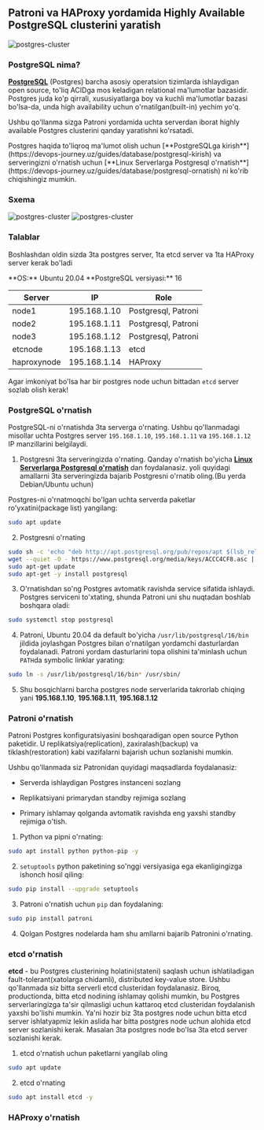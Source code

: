 
## Patroni va HAProxy yordamida Highly Available PostgreSQL clusterini yaratish

![postgres-cluster](/images/tutorials/database/pg-cluster.png)

### PostgreSQL nima?

[**PostgreSQL**](https://www.postgresql.org/) (Postgres) barcha asosiy operatsion tizimlarda ishlaydigan open source, to'liq ACIDga mos keladigan relational ma'lumotlar bazasidir. Postgres juda ko'p qirrali, xususiyatlarga boy va kuchli ma'lumotlar bazasi bo'lsa-da, unda high availability uchun o'rnatilgan(built-in) yechim yo'q.

Ushbu qo'llanma sizga Patroni yordamida uchta serverdan iborat highly available Postgres clusterini qanday yaratishni ko'rsatadi.

<Callout type="info" emoji="">
Postgres haqida to'liqroq ma'lumot olish uchun [**PostgreSQLga kirish**](https://devops-journey.uz/guides/database/postgresql-kirish) va serveringizni o'rnatish uchun [**Linux Serverlarga Postgresql o'rnatish**](https://devops-journey.uz/guides/database/postgresql-ornatish) ni ko'rib chiqishingiz mumkin.
</Callout>

### Sxema

![postgres-cluster](/images/tutorials/database/s-design.png)
![postgres-cluster](/images/tutorials/database/pg-cluster1.png)

### Talablar
Boshlashdan oldin sizda 3ta postgres server, 1ta etcd server va 1ta HAProxy server kerak bo'ladi

<Callout type="info" emoji="">
**OS:** Ubuntu 20.04
**PostgreSQL versiyasi:** 16

| Server      | IP            | Role                  |
| ----------- | ------------- | --------------------- |
| node1	      | 195.168.1.10  |  Postgresql, Patroni  |
| node2	      | 195.168.1.11  |  Postgresql, Patroni  |
| node3	      | 195.168.1.12  |  Postgresql, Patroni  |
| etcnode	  | 195.168.1.13  |  etcd                 |
| haproxynode | 195.168.1.14  |  HAProxy              |

Agar imkoniyat bo'lsa har bir postgres node uchun bittadan `etcd` server sozlab olish kerak!

</Callout>

### PostgreSQL o'rnatish

PostgreSQL-ni o'rnatishda 3ta serverga o'rnating. Ushbu qo'llanmadagi misollar uchta Postgres server `195.168.1.10`, `195.168.1.11` va `195.168.1.12` IP manzillarini belgilaydi.

1. Postgresni 3ta serveringizda o'rnating. Qanday o'rnatish bo'yicha [**Linux Serverlarga Postgresql o'rnatish**](https://devops-journey.uz/guides/database/postgresql-ornatish) dan foydalanasiz. yoli quyidagi amallarni 3ta serveringizda bajarib Postgresni o'rnatib oling.(Bu yerda Debian/Ubuntu uchun)

Postgres-ni o'rnatmoqchi bo'lgan uchta serverda paketlar ro'yxatini(package list) yangilang:

```bash
sudo apt update
```

2. Postgresni o'rnating

```bash /postgresql/
sudo sh -c 'echo "deb http://apt.postgresql.org/pub/repos/apt $(lsb_release -cs)-pgdg main" > /etc/apt/sources.list.d/pgdg.list'
wget --quiet -O - https://www.postgresql.org/media/keys/ACCC4CF8.asc | sudo apt-key add -
sudo apt-get update
sudo apt-get -y install postgresql
```

3. O'rnatishdan so'ng Postgres avtomatik ravishda service sifatida ishlaydi. Postgres serviceni to'xtating, shunda Patroni uni shu nuqtadan boshlab boshqara oladi:

```bash
sudo systemctl stop postgresql
```

4. Patroni, Ubuntu 20.04 da default bo'yicha `/usr/lib/postgresql/16/bin` jildida joylashgan Postgres bilan o'rnatilgan yordamchi dasturlardan foydalanadi. Patroni yordam dasturlarini topa olishini ta'minlash uchun `PATH`da symbolic linklar yarating:

```bash
sudo ln -s /usr/lib/postgresql/16/bin* /usr/sbin/
```

5. Shu bosqichlarni barcha postgres node serverlarida takrorlab chiqing yani **195.168.1.10**, **195.168.1.11**, **195.168.1.12**

### Patroni o'rnatish

Patroni Postgres konfiguratsiyasini boshqaradigan open source Python paketidir. U replikatsiya(replication), zaxiralash(backup) va tiklash(restoration) kabi vazifalarni bajarish uchun sozlanishi mumkin.

Ushbu qo'llanmada siz Patronidan quyidagi maqsadlarda foydalanasiz:

* Serverda ishlaydigan Postgres instanceni sozlang

* Replikatsiyani  primarydan standby rejimiga sozlang

* Primary ishlamay qolganda avtomatik ravishda eng yaxshi standby rejimiga o'tish.

1. Python va pipni o'rnating:

```bash /python/ /python-pip/
sudo apt install python python-pip -y
```

2. `setuptools` python paketining so'nggi versiyasiga ega ekanligingizga ishonch hosil qiling:

```bash
sudo pip install --upgrade setuptools
```

3. Patroni o'rnatish uchun `pip` dan foydalaning:

```bash
sudo pip install patroni
```

4. Qolgan Postgres nodelarda ham shu amllarni bajarib Patronini o'rnating.

### etcd o'rnatish

**etcd** - bu Postgres clusterining holatini(stateni) saqlash uchun ishlatiladigan fault-tolerant(xatolarga chidamli), distributed key-value store. Ushbu qo'llanmada siz bitta serverli etcd clusteridan foydalanasiz. Biroq, productionda, bitta etcd nodining ishlamay qolishi mumkin, bu Postgres serverlaringizga ta'sir qilmasligi uchun kattaroq etcd clusteridan foydalanish yaxshi bo'lishi mumkin. Ya'ni hozir biz 3ta postgres node uchun bitta etcd server ishlatyapmiz lekin aslida har bitta postgres node uchun alohida etcd server sozlanishi kerak. Masalan 3ta postgres node bo'lsa 3ta etcd server sozlanishi kerak.

1. etcd o'rnatish uchun paketlarni yangilab oling

```bash
sudo apt update
```

2. etcd o'rnating

```bash
sudo apt install etcd -y
```

### HAProxy o'rnatish

